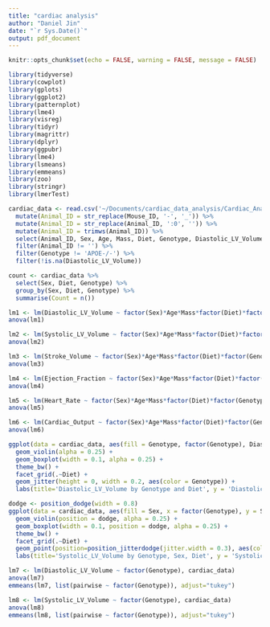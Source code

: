 ```yaml
---
title: "cardiac analysis"
author: "Daniel Jin"
date: "`r Sys.Date()`"
output: pdf_document
---
```


```r
knitr::opts_chunk$set(echo = FALSE, warning = FALSE, message = FALSE)

library(tidyverse)
library(cowplot)
library(gplots)
library(ggplot2)
library(patternplot)
library(lme4)
library(visreg)
library(tidyr)
library(magrittr) 
library(dplyr)
library(ggpubr)
library(lme4)
library(lsmeans)
library(emmeans)
library(zoo)
library(stringr)
library(lmerTest)

cardiac_data <- read.csv('~/Documents/cardiac_data_analysis/Cardiac_Analysis_072522.csv') %>% 
  mutate(Animal_ID = str_replace(Mouse_ID, '-', '_')) %>%
  mutate(Animal_ID = str_replace(Animal_ID, ':0', '')) %>%
  mutate(Animal_ID = trimws(Animal_ID)) %>%
  select(Animal_ID, Sex, Age, Mass, Diet, Genotype, Diastolic_LV_Volume, Systolic_LV_Volume, Stroke_Volume, Ejection_Fraction, Heart_Rate, Cardiac_Output) %>%
  filter(Animal_ID != '') %>%
  filter(Genotype != 'APOE-/-') %>%
  filter(!is.na(Diastolic_LV_Volume))

count <- cardiac_data %>%
  select(Sex, Diet, Genotype) %>%
  group_by(Sex, Diet, Genotype) %>%
  summarise(Count = n())

```

```r

lm1 <- lm(Diastolic_LV_Volume ~ factor(Sex)*Age*Mass*factor(Diet)*factor(Genotype), cardiac_data)
anova(lm1)

lm2 <- lm(Systolic_LV_Volume ~ factor(Sex)*Age*Mass*factor(Diet)*factor(Genotype), cardiac_data)
anova(lm2)

lm3 <- lm(Stroke_Volume ~ factor(Sex)*Age*Mass*factor(Diet)*factor(Genotype), cardiac_data)
anova(lm3)

lm4 <- lm(Ejection_Fraction ~ factor(Sex)*Age*Mass*factor(Diet)*factor(Genotype), cardiac_data)
anova(lm4)

lm5 <- lm(Heart_Rate ~ factor(Sex)*Age*Mass*factor(Diet)*factor(Genotype), cardiac_data)
anova(lm5)

lm6 <- lm(Cardiac_Output ~ factor(Sex)*Age*Mass*factor(Diet)*factor(Genotype), cardiac_data)
anova(lm6)

ggplot(data = cardiac_data, aes(fill = Genotype, factor(Genotype), Diastolic_LV_Volume)) +
  geom_violin(alpha = 0.25) +
  geom_boxplot(width = 0.1, alpha = 0.25) +
  theme_bw() +
  facet_grid(.~Diet) + 
  geom_jitter(height = 0, width = 0.2, aes(color = Genotype)) +
  labs(title='Diastolic_LV_Volume by Genotype and Diet', y = 'Diastolic_LV_Volume', x='Genotype')

dodge <- position_dodge(width = 0.8)
ggplot(data = cardiac_data, aes(fill = Sex, x = factor(Genotype), y = Systolic_LV_Volume)) +
  geom_violin(position = dodge, alpha = 0.25) +
  geom_boxplot(width = 0.1, position = dodge, alpha = 0.25) +
  theme_bw() +
  facet_grid(.~Diet) + 
  geom_point(position=position_jitterdodge(jitter.width = 0.3), aes(color = Sex)) +
  labs(title='Systolic_LV_Volume by Genotype, Sex, Diet', y = 'Systolic_LV_Volume', x='Genotype')

```

```r

lm7 <- lm(Diastolic_LV_Volume ~ factor(Genotype), cardiac_data)
anova(lm7)
emmeans(lm7, list(pairwise ~ factor(Genotype)), adjust="tukey")

lm8 <- lm(Systolic_LV_Volume ~ factor(Genotype), cardiac_data)
anova(lm8)
emmeans(lm8, list(pairwise ~ factor(Genotype)), adjust="tukey")

```
